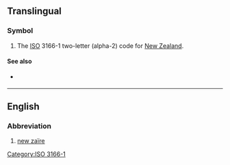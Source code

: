 {{also|nz|.nz|N.Z.}}
==Translingual==

===Symbol===
{{head|mul|symbol}}
# The [[ISO]] 3166-1 two-letter (alpha-2) code for [[New Zealand]].

====See also====
* {{l|mul|NZL}} {{qualifier|ISO 3166-1 alpha-3}}

[[Category:ISO 3166-1]]

----

==English==

===Abbreviation===
{{rfc-header|Abbreviation}}
{{head|en|abbreviation}}

# [[new zaïre]]